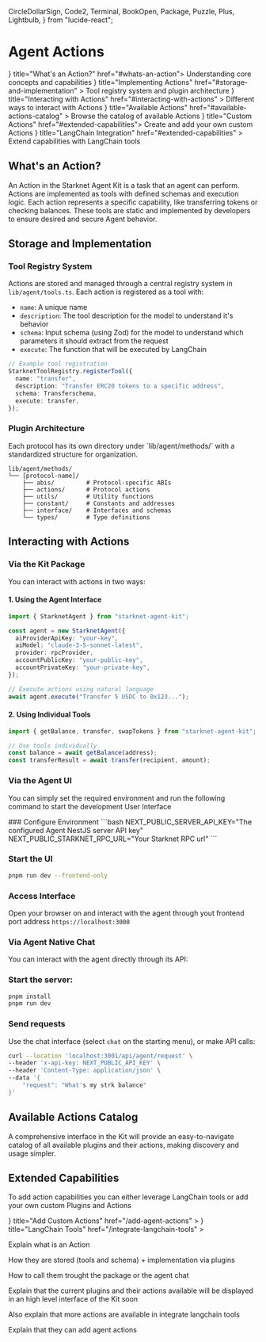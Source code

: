   CircleDollarSign,
  Code2,
  Terminal,
  BookOpen,
  Package,
  Puzzle,
  Plus,
  Lightbulb,
} from "lucide-react";

# Agent Actions

<Cards>
  <Card icon={<Lightbulb />} title="What's an Action?" href="#whats-an-action">
    Understanding core concepts and capabilities
  </Card>
  <Card
    icon={<Package />}
    title="Implementing Actions"
    href="#storage-and-implementation"
  >
    Tool registry system and plugin architecture
  </Card>
  <Card
    icon={<Code2 />}
    title="Interacting with Actions"
    href="#interacting-with-actions"
  >
    Different ways to interact with Actions
  </Card>
  <Card
    icon={<BookOpen />}
    title="Available Actions"
    href="#available-actions-catalog"
  >
    Browse the catalog of available Actions
  </Card>
  <Card icon={<Plus />} title="Custom Actions" href="#extended-capabilities">
    Create and add your own custom Actions
  </Card>
  <Card
    icon={<Puzzle />}
    title="LangChain Integration"
    href="#extended-capabilities"
  >
    Extend capabilities with LangChain tools
  </Card>
</Cards>

## What's an Action?

An Action in the Starknet Agent Kit is a task that an agent can perform.
Actions are implemented as tools with defined schemas and execution logic.
Each action represents a specific capability, like transferring tokens or
checking balances. These tools are static and implemented by developers to
ensure desired and secure Agent behavior.

## Storage and Implementation

### Tool Registry System

Actions are stored and managed through a central registry system in `lib/agent/tools.ts`. Each action is registered as a tool with:

- `name`: A unique name
- `description`: The tool description for the model to understand it's behavior
- `schema`: Input schema (using Zod) for the model to understand which parameters it should extract from the request
- `execute`: The function that will be executed by LangChain

```typescript
// Example tool registration
StarknetToolRegistry.registerTool({
  name: "transfer",
  description: "Transfer ERC20 tokens to a specific address",
  schema: Transferschema,
  execute: transfer,
});
```

### Plugin Architecture

<Callout type="info">
  Each protocol has its own directory under `lib/agent/methods/` with a
  standardized structure for organization.
</Callout>

```
lib/agent/methods/
└── [protocol-name]/
    ├── abis/         # Protocol-specific ABIs
    ├── actions/      # Protocol actions
    ├── utils/        # Utility functions
    ├── constant/     # Constants and addresses
    ├── interface/    # Interfaces and schemas
    └── types/        # Type definitions
```

## Interacting with Actions

### Via the Kit Package

You can interact with actions in two ways:

#### 1. Using the Agent Interface

```typescript
import { StarknetAgent } from "starknet-agent-kit";

const agent = new StarknetAgent({
  aiProviderApiKey: "your-key",
  aiModel: "claude-3-5-sonnet-latest",
  provider: rpcProvider,
  accountPublicKey: "your-public-key",
  accountPrivateKey: "your-private-key",
});

// Execute actions using natural language
await agent.execute("Transfer 5 USDC to 0x123...");
```

#### 2. Using Individual Tools

```typescript
import { getBalance, transfer, swapTokens } from "starknet-agent-kit";

// Use tools individually
const balance = await getBalance(address);
const transferResult = await transfer(recipient, amount);
```

### Via the Agent UI

You can simply set the required environment and run the following command to start the development User Interface

<Steps>
### Configure Environment
```bash
NEXT_PUBLIC_SERVER_API_KEY="The configured Agent NestJS server API key"
NEXT_PUBLIC_STARKNET_RPC_URL="Your Starknet RPC url"
```

### Start the UI

```bash
pnpm run dev --frontend-only
```

### Access Interface

Open your browser on and interact with the agent through yout frontend port address `https://localhost:3000`

</Steps>

### Via Agent Native Chat

<Steps>
You can interact with the agent directly through its API:

### Start the server:

```bash
pnpm install
pnpm run dev
```

### Send requests

Use the chat interface (select `chat` on the starting menu), or make API calls:

```bash
curl --location 'localhost:3001/api/agent/request' \
--header 'x-api-key: NEXT_PUBLIC_API_KEY' \
--header 'Content-Type: application/json' \
--data '{
    "request": "What's my strk balance"
}'
```

</Steps>

## Available Actions Catalog

<Callout type="info">
  A comprehensive interface in the Kit will provide an easy-to-navigate catalog
  of all available plugins and their actions, making discovery and usage
  simpler.
</Callout>

## Extended Capabilities

To add action capabilities you can either leverage LangChain tools or add your own custom Plugins and Actions

<Cards>
  <Card
    icon={<Plus />}
    title="Add Custom Actions"
    href="/add-agent-actions"
  ></Card>
  <Card
    icon={<Puzzle />}
    title="LangChain Tools"
    href="/integrate-langchain-tools"
  ></Card>
</Cards>

Explain what is an Action

How they are stored (tools and schema) + implementation via plugins

How to call them trought the package or the agent chat

Explain that the current plugins and their actions available will be displayed in an high level interface of the Kit soon

Also explain that more actions are available in integrate langchain tools

Explain that they can add agent actions
